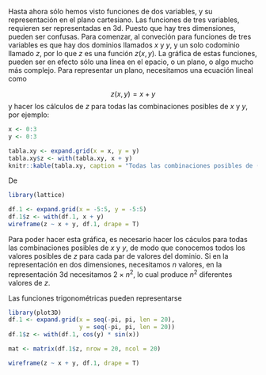Hasta ahora sólo hemos visto funciones de dos variables, y su representación en el plano cartesiano. Las funciones de tres variables, requieren ser representadas en 3d. Puesto que hay tres dimensiones, pueden ser confusas. Para comenzar, al conveción para funciones de tres variables es que hay dos dominios llamados $x$ y $y$, y un solo codominio llamado $z$, por lo que $z$ es una función $z(x, y)$. La gráfica de estas funciones, pueden ser en efecto sólo una línea en el epacio, o un plano, o algo mucho más complejo. Para representar un plano, necesitamos una ecuación lineal como

$$z(x, y) = x + y$$
y hacer los cálculos de $z$ para todas las combinaciones posibles de $x$ y $y$, por ejemplo:

```r
x <- 0:3
y <- 0:3

tabla.xy <- expand.grid(x = x, y = y)
tabla.xy$z <- with(tabla.xy, x + y)
knitr::kable(tabla.xy, caption = "Todas las combinaciones posibles de (x, y) y el valor resultante de z.")
```

De

```r
library(lattice)

df.1 <- expand.grid(x = -5:5, y = -5:5)
df.1$z <- with(df.1, x + y)
wireframe(z ~ x + y, df.1, drape = T)
```

Para poder hacer esta gráfica, es necesario hacer los cáculos para todas las combinaciones posibles de $x$ y $y$, de modo que conocemos todos los valores posibles de $z$ para cada par de valores del dominio. Si en la representación en dos dimensiones, necesitamos $n$ valores, en la representación 3d necesitamos $2 \times n^2$, lo cual produce $n^2$ diferentes valores de $z$.

Las funciones trigonométricas pueden representarse 

```r
library(plot3D)
df.1 <- expand.grid(x = seq(-pi, pi, len = 20),
                    y = seq(-pi, pi, len = 20))
df.1$z <- with(df.1, cos(y) * sin(x))

mat <- matrix(df.1$z, nrow = 20, ncol = 20)

wireframe(z ~ x + y, df.1, drape = T)
```




